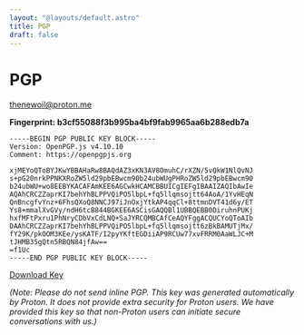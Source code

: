 ```yaml
---
layout: "@layouts/default.astro"
title: PGP
draft: false
---
```


# PGP

thenewoil@proton.me

**Fingerprint: b3cf55088f3b995ba4bf9fab9965aa6b288edb7a**

~~~
-----BEGIN PGP PUBLIC KEY BLOCK-----
Version: OpenPGP.js v4.10.10
Comment: https://openpgpjs.org

xjMEYoQToBYJKwYBBAHaRw8BAQdAZ3xKN3AV8OmuhC/rXZN/5vQkW1NlQvNJ
s+pG20nrkPPNKXRoZW5ld29pbEBwcm90b24ubWUgPHRoZW5ld29pbEBwcm90
b24ubWU+wo8EEBYKACAFAmKEE6AGCwkHCAMCBBUICgIEFgIBAAIZAQIbAwIe
AQAhCRCZZaprKI7behYhBLPPVQiPO5lbpL+fq5llqmsojtt64AoA/1YvHEqN
QnBncgfvYnz+6FhsQXoQ8NNCJ97iJnOxjYtkAP4qqCl+8ttmnDVT41d6y/ET
Ys8+mmalXvGVy/ndH6tcB844BGKEE6ASCisGAQQBl1UBBQEBB0DiruhnPUKj
hxfMFtPxru1PhNryCDbVxCdLNQ+SaJYRCQMBCAfCeAQYFggACQUCYoQToAIb
DAAhCRCZZaprKI7behYhBLPPVQiPO5lbpL+fq5llqmsojtt6zBkBAMUTjMx/
fY29K/pkOOM3KEe/ysKATF/I2pyYKftEGDiiAP9RCUw77xvFRRM0AaWLJC+M
tJHMB35gQtn5RBQN84jfAw==
=f1Uc
-----END PGP PUBLIC KEY BLOCK-----
~~~

[Download Key](*PUBLIC*/publickey.thenewoil_at_proton.me.asc)

_(Note: Please do not send inline PGP. This key was generated automatically by Proton. It does not provide extra security for Proton users. We have provided this key so that non-Proton users can initiate secure conversations with us.)_
